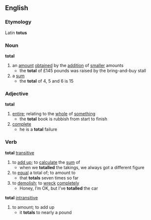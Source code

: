 ==English==
===Etymology===
Latin '''totus'''
===Noun===
'''total'''
# an [[amount]] [[obtain]]ed by the [[addition]] of [[smaller]] amounts
#* the '''total''' of £145 pounds was raised by the bring-and-buy stall
# a [[sum]]
#* the '''total''' of 4, 5 and 6 is 15
===Adjective===
'''total'''
# [[entire]]; relating to the [[whole]] of [[something]]
#* the '''total''' book is rubbish from start to finish
# [[complete]]
#* he is a '''total''' failure
===Verb===
'''total''' [[transitive]]
# to [[add up]]; to [[calculate]] the [[sum]] of
#* when we '''totalled''' the takings, we always got a different figure
# to [[equal]] a total of; to amount to
#* that '''totals''' seven times so far
# to [[demolish]]; to [[wreck]] [[complete]]ly
#* Honey, I’m OK, but I’ve '''totalled''' the car
'''total''' [[intransitive]]
# to amount; to add up
#* it '''totals''' to nearly a pound
